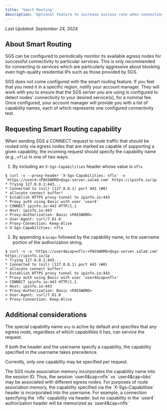 ```yaml
---
title: 'Smart Routing'
description: 'Optional feature to increase success rate when connecting to specific domains'
---
```


_Last Updated: September 24, 2024_

## About Smart Routing

SGS can be configured to periodically monitor its available egress nodes for successful connectivity to particular
services. This is only recommended for connecting to services which are particularly aggressive about blocking even
high-quality residential IPs such as those provided by SGS.

<Note>
  SGS does not come configured with the smart routing feature. If you feel that you need it in a specific region, notify
  your account manager. They will work with you to ensure that the SGS server you are using is configured to detect
  nodes' connectivity to your desired service(s), for a nominal fee. Once configured, your account manager will provide
  you with a list of capability names, each of which represents one configured connectivity test.
</Note>

## Requesting Smart Routing capability

When sending SGS a CONNECT request to route traffic that should be routed only via egress nodes that are marked as
capable of supporting a given capability, the incoming request should specify the capability name (e.g., `nflx`) in one
of two ways:

1. By including an `X-Sgs-Capabilities` header whose value is `nflx`

```
$ curl -v --proxy-header 'X-Sgs-Capabilities: nflx' -x
'https://user4:<PASSWORD>@sgs-server.salad.com' https://ipinfo.io/ip
* Trying 127.0.0.1:443...
* Connected to (nil) (127.0.0.1) port 443 (#0)
* allocate connect buffer!
* Establish HTTPS proxy tunnel to ipinfo.io:443
* Proxy auth using Basic with user 'user4'
> CONNECT ipinfo.io:443 HTTP/1.1
> Host: ipinfo.io:443
> Proxy-Authorization: Basic <PASSWORD>
> User-Agent: curl/7.81.0
> Proxy-Connection: Keep-Alive
> X-Sgs-Capabilities: nflx
```

2. By appending a `&cap=` followed by the capability name, to the username portion of the authorization string.

```
$ curl -v -x 'https://user4&cap=nflx:<PASSWORD>@sgs-server.salad.com'
https://ipinfo.io/ip
* Trying 127.0.0.1:443...
* Connected to (nil) (127.0.0.1) port 443 (#0)
* allocate connect buffer!
* Establish HTTPS proxy tunnel to ipinfo.io:443
* Proxy auth using Basic with user 'user4&cap=nflx'
> CONNECT ipinfo.io:443 HTTP/1.1
> Host: ipinfo.io:443
> Proxy-Authorization: Basic <PASSWORD>
> User-Agent: curl/7.81.0
> Proxy-Connection: Keep-Alive
```

## Additional considerations

The special capability name `any` is active by default and specifies that any egress node, regardless of which
capabilities it has, can service the request.

If both the header and the username specify a capability, the capability specified in the username takes precedence.

Currently, only one capability may be specified per request.

<Note>
  The SGS route association memory incorporates the capability name into the session ID. Thus, the session
  `user4&cap=nflx` vs `user4&cap=bbc` may be associated with different egress nodes. For purposes of route association
  memory, the capability specified via the `X-Sgs-Capabilities` header is incorporated into the username. For example, a
  connection specifying the `nflx` capability via header, but no capability in the `user4` authorization header will be
  memorized as `user4&cap=nflx`
</Note>
